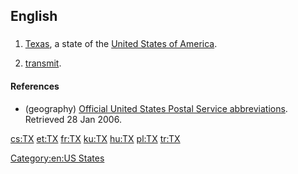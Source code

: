 {{also|tx}}
==English==

==={{abbreviation-old|en}}===
{{wikipedia}}
{{head|en}}

# {{context|geography|lang=en}} [[Texas]], a state of the [[United States of America]].
# {{context|electronics|lang=en}} [[transmit]].

====References====
* (geography) [http://www.usps.com/ncsc/lookups/abbreviations.html Official United States Postal Service abbreviations]. Retrieved 28 Jan 2006.

[[Category:en:US States]]

[[cs:TX]]
[[et:TX]]
[[fr:TX]]
[[ku:TX]]
[[hu:TX]]
[[pl:TX]]
[[tr:TX]]